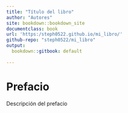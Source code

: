 ```yaml
---
title: "Título del libro"
author: "Autores"
site: bookdown::bookdown_site
documentclass: book
url: 'https:/steph0522.github.io/mi_libro/'
github-repo: "steph0522/mi_libro"
output:
  bookdown::gitbook: default
  
---
```


# Prefacio {-}

Descripción del prefacio
